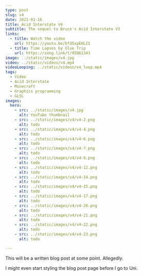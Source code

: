 ```yaml
---
type: post
slug: v4
date: 2021-01-16
title: Acid Interstate V4
subtitle: The sequel to Bruce's Acid Interstate V3
links:
  - title: Watch the video
    url: https://youtu.be/Dfd5xpEHLII
  - title: Time Lapses by Glue Trip
    url: https://song.link/t/95061343
image: ../static/images/v4.jpg
video: ../static/videos/v4.mp4
videoLooping: ../static/videos/v4_loop.mp4
tags:
  - Video
  - Acid Interstate
  - Minecraft
  - Graphics programming
  - GLSL
images:
  hero:
    - src: ../static/images/v4.jpg
      alt: YouTube thumbnail
    - src: ../static/images/v4/v4-2.png
      alt: todo
    - src: ../static/images/v4/v4-4.png
      alt: todo
    - src: ../static/images/v4/v4-6.png
      alt: todo
    - src: ../static/images/v4/v4-7.png
      alt: todo
    - src: ../static/images/v4/v4-9.png
      alt: todo
    - src: ../static/images/v4/v4-12.png
      alt: todo
    - src: ../static/images/v4/v4-14.png
      alt: todo
    - src: ../static/images/v4/v4-15.png
      alt: todo
    - src: ../static/images/v4/v4-17.png
      alt: todo
    - src: ../static/images/v4/v4-20.png
      alt: todo
    - src: ../static/images/v4/v4-21.png
      alt: todo
    - src: ../static/images/v4/v4-22.png
      alt: todo
    - src: ../static/images/v4/v4-23.png
      alt: todo

---
```


This will be a written blog post at some point. Allegedly.

I might even start styling the blog post page before I go to Uni.